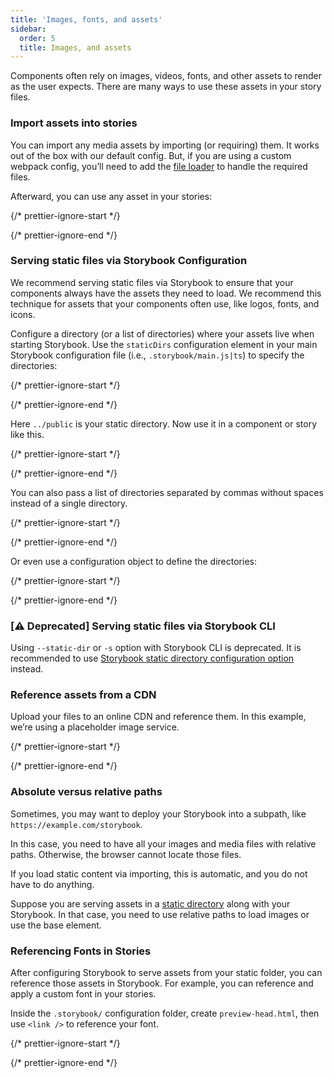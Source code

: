 ```yaml
---
title: 'Images, fonts, and assets'
sidebar:
  order: 5
  title: Images, and assets
---
```


Components often rely on images, videos, fonts, and other assets to render as the user expects. There are many ways to use these assets in your story files.

### Import assets into stories

You can import any media assets by importing (or requiring) them. It works out of the box with our default config. But, if you are using a custom webpack config, you’ll need to add the [file loader](https://webpack.js.org/loaders/) to handle the required files.

Afterward, you can use any asset in your stories:

{/* prettier-ignore-start */}

<CodeSnippets path="component-story-static-asset-with-import.md" usesCsf3 csf2Path="configure/images-and-assets#snippet-component-story-static-asset-with-import" />

{/* prettier-ignore-end */}

### Serving static files via Storybook Configuration

We recommend serving static files via Storybook to ensure that your components always have the assets they need to load. We recommend this technique for assets that your components often use, like logos, fonts, and icons.

Configure a directory (or a list of directories) where your assets live when starting Storybook. Use the `staticDirs` configuration element in your main Storybook configuration file (i.e., `.storybook/main.js|ts`) to specify the directories:

{/* prettier-ignore-start */}

<CodeSnippets path="storybook-main-with-single-static-dir.md" />

{/* prettier-ignore-end */}

Here `../public` is your static directory. Now use it in a component or story like this.

{/* prettier-ignore-start */}

<CodeSnippets path="component-story-static-asset-without-import.md" usesCsf3 csf2Path="configure/images-and-assets#snippet-component-story-static-asset-without-import" />

{/* prettier-ignore-end */}

You can also pass a list of directories separated by commas without spaces instead of a single directory.

{/* prettier-ignore-start */}

<CodeSnippets path="main-config-static-dirs.md" />

{/* prettier-ignore-end */}

Or even use a configuration object to define the directories:

{/* prettier-ignore-start */}

<CodeSnippets path="main-config-static-dirs-with-object.md" />

{/* prettier-ignore-end */}

### **\[⚠️ Deprecated]** Serving static files via Storybook CLI

Using `--static-dir` or `-s` option with Storybook CLI is deprecated. It is recommended to use [Storybook static directory configuration option](#serving-static-files-via-storybook-configuration) instead.

### Reference assets from a CDN

Upload your files to an online CDN and reference them. In this example, we’re using a placeholder image service.

{/* prettier-ignore-start */}

<CodeSnippets path="component-story-static-asset-cdn.md" usesCsf3 csf2Path="configure/images-and-assets#snippet-component-story-static-asset-cdn" />

{/* prettier-ignore-end */}

### Absolute versus relative paths

Sometimes, you may want to deploy your Storybook into a subpath, like `https://example.com/storybook`.

In this case, you need to have all your images and media files with relative paths. Otherwise, the browser cannot locate those files.

If you load static content via importing, this is automatic, and you do not have to do anything.

Suppose you are serving assets in a [static directory](#serving-static-files-via-storybook-configuration) along with your Storybook. In that case, you need to use relative paths to load images or use the base element.

### Referencing Fonts in Stories

After configuring Storybook to serve assets from your static folder, you can reference those assets in Storybook. For example, you can reference and apply a custom font in your stories.

Inside the `.storybook/` configuration folder, create `preview-head.html`, then use `<link />` to reference your font.

{/* prettier-ignore-start */}

<CodeSnippets path="storybook-preview-head-example.md" />

{/* prettier-ignore-end */}
